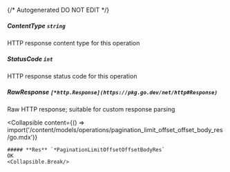 {/* Autogenerated DO NOT EDIT  */}

##### **ContentType** `string`
HTTP response content type for this operation

##### **StatusCode** `int`
HTTP response status code for this operation

##### **RawResponse** `[*http.Response](https://pkg.go.dev/net/http#Response)`
Raw HTTP response; suitable for custom response parsing

<Collapsible
    content={() => import('/content/models/operations/pagination_limit_offset_offset_body_res/go.mdx')}
>
    ##### **Res** `*PaginationLimitOffsetOffsetBodyRes`
    OK
    <Collapsible.Break/>
</Collapsible>

